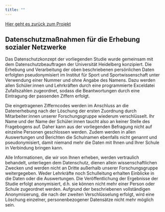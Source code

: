 ```yaml
---
title: ""
---
```


[Hier geht es zurück zum Projekt](development_study2023.qmd)

## Datenschutzmaßnahmen für die Erhebung sozialer Netzwerke

Das Datenschutzkonzept der vorliegenden Studie wurde gemeinsam mit dem Datenschutzbeauftragen der Universität Heidelberg konzipiert. Die Erhebung und Verarbeitung der oben beschriebenen persönlichen Daten erfolgten pseudonymisiert im Institut für Sport und Sportwissenschaft unter Verwendung einer Nummer und ohne Angabe des Namens. Dazu werden allen Schüler:innen und Lehrkräften durch eine programmierte Exceldatei Zufallszahlen zugeordnet, sodass die Beantwortungen durch eine Eintragung der passenden Ziffern erfolgt.

Die eingetragenen Zifferncodes werden im Anschluss an die Datenerhebung nach der Löschung der ersten Zuordnung durch Mitarbeiter:innen unserer Forschungsgruppe wiederum verschlüsselt. Ihr Name und der Name der Schüler:innen taucht also an keiner Stelle des Fragebogens auf. Daher kann aus der vorliegenden Befragung nicht auf einzelne Personen geschlossen werden. Zudem werden in allen Auswertungen und Berichten die Schulnamen ebenfalls nicht genannt und pseudonymisiert, damit niemand mehr die Daten mit Ihnen und Ihrer Schule in Verbindung bringen kann.

Alle Informationen, die wir von Ihnen erheben, werden vertraulich behandelt, unterliegen dem Datenschutz, dienen allein wissenschaftlichen Zwecken und werden nicht an Dritte außerhalb unserer Forschungsgruppe weitergegeben. Weder Lehrkräfte noch Schulleitung erhalten Einblicke in die Daten oder die Auswertungen. Die Veröffentlichung der Ergebnisse der Studie erfolgt anonymisiert, d.h. sie können nicht mehr einer Person oder Schule zugeordnet werden. Aufgrund der beschriebenen vollständigen Anonymisierung, die nach der zweiten Verschlüsselung erfolgt, wird eine Löschung einzelner, personenbezogener Datensätze nicht mehr möglich sein.
